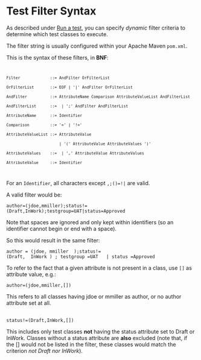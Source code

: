 = Test Filter Syntax =

As described under [[Run a test]], you can specify ''dynamic'' filter criteria to determine which test classes to execute.

The filter string is usually configured within your Apache Maven <code>pom.xml</code>.

This is the syntax of these filters, in '''BNF''':
<code>
 Filter             ::= AndFilter OrFilterList
 OrFilterList       ::= EOF | '|' AndFilter OrFilterList
 AndFilter          ::= AttributeName Comparison AttributeValueList AndFilterList
 AndFilterList      ::=  | ';' AndFilter AndFilterList
 AttributeName      ::= Identifier
 Comparison         ::= '=' | '!='
 AttributeValueList ::= AttributeValue
                        | '(' AttributeValue AttributeValues ')'
 AttributeValues    ::=  | ',' AttributeValue AttributeValues
 AttributeValue     ::= Identifier
</code>

For an <code>Identifier</code>, all characters except <code>,;()=!|</code> are valid.

A valid filter would be:

 author=(jdoe,mmiller);status!=(Draft,InWork);testgroup=UAT|status=Approved
 
Note that spaces are ignored and only kept within identifiers (so an identifier cannot begin or end with a space).

So this would result in the same filter:

 author = (jdoe, mmiller  );status!=(Draft,  InWork ) ; testgroup =UAT   | status =Approved

To refer to the fact that a given attribute is not present in a class, use <code>[]</code> as attribute value, e.g.:

 author=(jdoe,mmiller,[])
This refers to all classes having jdoe or mmiller as author, or no author attribute set at all. <br/><br/>

 status!=(Draft,InWork,[])
This includes only test classes '''not''' having the status attribute set to Draft or InWork. Classes without a status attribute are '''also''' excluded (note that, if the [] would not be listed in the filter, these classes would match the criterion ''not Draft nor InWork'').
